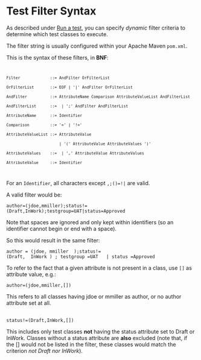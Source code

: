 = Test Filter Syntax =

As described under [[Run a test]], you can specify ''dynamic'' filter criteria to determine which test classes to execute.

The filter string is usually configured within your Apache Maven <code>pom.xml</code>.

This is the syntax of these filters, in '''BNF''':
<code>
 Filter             ::= AndFilter OrFilterList
 OrFilterList       ::= EOF | '|' AndFilter OrFilterList
 AndFilter          ::= AttributeName Comparison AttributeValueList AndFilterList
 AndFilterList      ::=  | ';' AndFilter AndFilterList
 AttributeName      ::= Identifier
 Comparison         ::= '=' | '!='
 AttributeValueList ::= AttributeValue
                        | '(' AttributeValue AttributeValues ')'
 AttributeValues    ::=  | ',' AttributeValue AttributeValues
 AttributeValue     ::= Identifier
</code>

For an <code>Identifier</code>, all characters except <code>,;()=!|</code> are valid.

A valid filter would be:

 author=(jdoe,mmiller);status!=(Draft,InWork);testgroup=UAT|status=Approved
 
Note that spaces are ignored and only kept within identifiers (so an identifier cannot begin or end with a space).

So this would result in the same filter:

 author = (jdoe, mmiller  );status!=(Draft,  InWork ) ; testgroup =UAT   | status =Approved

To refer to the fact that a given attribute is not present in a class, use <code>[]</code> as attribute value, e.g.:

 author=(jdoe,mmiller,[])
This refers to all classes having jdoe or mmiller as author, or no author attribute set at all. <br/><br/>

 status!=(Draft,InWork,[])
This includes only test classes '''not''' having the status attribute set to Draft or InWork. Classes without a status attribute are '''also''' excluded (note that, if the [] would not be listed in the filter, these classes would match the criterion ''not Draft nor InWork'').
